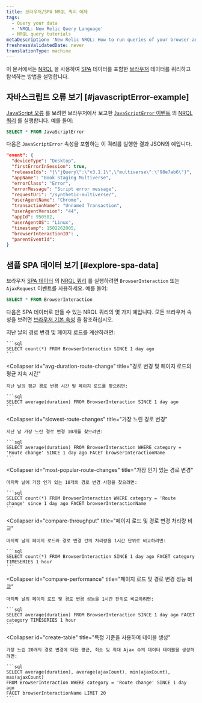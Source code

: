 ```yaml
---
title: 브라우저/SPA NRQL 쿼리 예제
tags:
  - Query your data
  - 'NRQL: New Relic Query Language'
  - NRQL query tutorials
metaDescription: 'New Relic NRQL: How to run queries of your browser and single-page application (SPA) data reported by Browser.'
freshnessValidatedDate: never
translationType: machine
---
```


이 문서에서는 [NRQL](/docs/query-data/nrql-new-relic-query-language/getting-started/introduction-nrql) 을 사용하여 [SPA](/docs/browser/single-page-app-monitoring/get-started/welcome-single-page-app-monitoring) 데이터를 포함한 [브라우저](/docs/browser/new-relic-browser/getting-started/introduction-new-relic-browser) 데이터를 쿼리하고 탐색하는 방법을 설명합니다.

## 자바스크립트 오류 보기 [#javascriptError-example]

[JavaScript 오류](/docs/browser/new-relic-browser/browser-pro-features/javascript-errors-page-examine-errors-over-time) 를 보려면 브라우저에서 보고한 [`JavaScriptError` 이벤트](/docs/insights/insights-data-sources/default-data/browser-default-events-attributes-insights#javascriptError-attributes) 의 [NRQL 쿼리](/docs/query-data/nrql-new-relic-query-language/getting-started/introduction-nrql) 를 실행합니다. 예를 들어:

```sql
SELECT * FROM JavaScriptError
```

다음은 `JavaScriptError` 속성을 포함하는 이 쿼리를 실행한 결과 JSON의 예입니다.

```json
"event": {
  "deviceType": "Desktop",
  "firstErrorInSession": true,
  "releaseIds": "{\"jQuery\":\"v3.1.1\",\"multiverse\":\"98e7ab6\"}",
  "appName": "Book Staging Multiverse",
  "errorClass": "Error",
  "errorMessage": "Script error message",
  "requestUri": "/synthetic-multiverse/",
  "userAgentName": "Chrome",
  "transactionName": "Unnamed Transaction",
  "userAgentVersion": "44",
  "appId": 950582,
  "userAgentOS": "Linux",
  "timestamp": 1502262005,
  "browserInteractionID": ,
  "parentEventId": 
}
```

## 샘플 SPA 데이터 보기 [#explore-spa-data]

브라우저 [SPA 데이터](/docs/browser/single-page-app-monitoring/get-started/introduction-single-page-app-monitoring) 의 [NRQL 쿼리](/docs/query-data/nrql-new-relic-query-language/getting-started/introduction-nrql) 를 실행하려면 `BrowserInteraction` 또는 `AjaxRequest` 이벤트를 사용하세요. 예를 들어:

```sql
SELECT * FROM BrowserInteraction
```

다음은 SPA 데이터로 만들 수 있는 NRQL 쿼리의 몇 가지 예입니다. 모든 브라우저 속성을 보려면 [브라우저 기본 속성](/docs/insights/insights-data-sources/default-data/browser-default-events-attributes-insights) 을 참조하십시오.

<CollapserGroup>
  <Collapser
    id="count-route-changes"
    title="경로 변경 및 페이지 로드 계산"
  >
    지난 날의 경로 변경 및 페이지 로드를 계산하려면:

    ```sql
    SELECT count(*) FROM BrowserInteraction SINCE 1 day ago
    ```
  </Collapser>

  <Collapser
    id="avg-duration-route-change"
    title="경로 변경 및 페이지 로드의 평균 지속 시간"
  >
    지난 날의 평균 경로 변경 시간 및 페이지 로드를 찾으려면:

    ```sql
    SELECT average(duration) FROM BrowserInteraction SINCE 1 day ago
    ```
  </Collapser>

  <Collapser
    id="slowest-route-changes"
    title="가장 느린 경로 변경"
  >
    지난 날 가장 느린 경로 변경 10개를 찾으려면:

    ```sql
    SELECT average(duration) FROM BrowserInteraction WHERE category = 'Route change' SINCE 1 day ago FACET browserInteractionName
    ```
  </Collapser>

  <Collapser
    id="most-popular-route-changes"
    title="가장 인기 있는 경로 변경"
  >
    마지막 날에 가장 인기 있는 10개의 경로 변경 사항을 찾으려면:

    ```sql
    SELECT count(*) FROM BrowserInteraction WHERE category = 'Route change' since 1 day ago FACET browserInteractionName
    ```
  </Collapser>

  <Collapser
    id="compare-throughput"
    title="페이지 로드 및 경로 변경 처리량 비교"
  >
    마지막 날의 페이지 로드와 경로 변경 간의 처리량을 1시간 단위로 비교하려면:

    ```sql
    SELECT count(*) FROM BrowserInteraction SINCE 1 day ago FACET category TIMESERIES 1 hour
    ```
  </Collapser>

  <Collapser
    id="compare-performance"
    title="페이지 로드 및 경로 변경 성능 비교"
  >
    마지막 날의 페이지 로드 및 경로 변경 성능을 1시간 단위로 비교하려면:

    ```sql
    SELECT average(duration) FROM BrowserInteraction SINCE 1 day ago FACET category TIMESERIES 1 hour
    ```
  </Collapser>

  <Collapser
    id="create-table"
    title="특정 기준을 사용하여 테이블 생성"
  >
    가장 느린 20개의 경로 변경에 대한 평균, 최소 및 최대 Ajax 수의 데이터 테이블을 생성하려면:

    ```sql
    SELECT average(duration), average(ajaxCount), min(ajaxCount), max(ajaxCount) 
    FROM BrowserInteraction WHERE category = 'Route change' SINCE 1 day ago 
    FACET browserInteractionName LIMIT 20
    ```
  </Collapser>
</CollapserGroup>